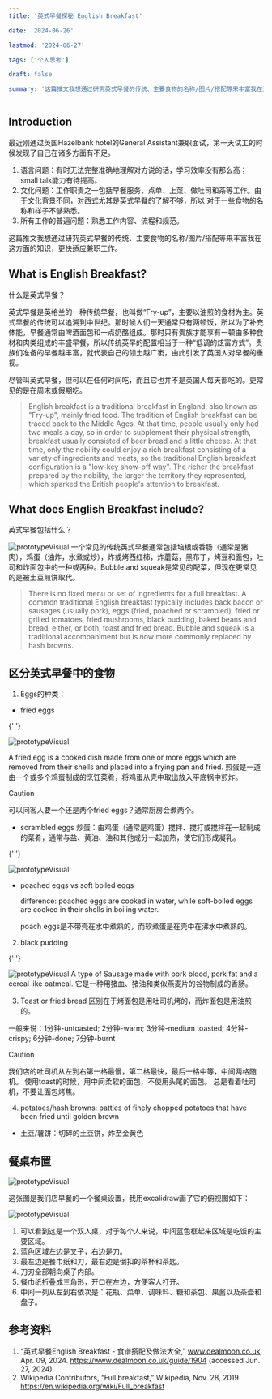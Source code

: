 ```yaml
---
title: '英式早餐探秘 English Breakfast'

date: '2024-06-26'

lastmod: '2024-06-27'

tags: ['个人思考']

draft: false

summary: '这篇推文我想通过研究英式早餐的传统、主要食物的名称/图片/搭配等来丰富我在这方面的知识，更快适应兼职工作。'
---
```


## Introduction

最近刚通过英国Hazelbank hotel的General Assistant兼职面试，第一天试工的时候发现了自己在诸多方面有不足。

1. 语言问题：有时无法完整准确地理解对方说的话，学习效率没有那么高；small talk能力有待提高。
2. 文化问题：工作职责之一包括早餐服务，点单、上菜、做吐司和茶等工作。由于文化背景不同，对西式尤其是英式早餐的了解不够，所以
   对于一些食物的名称和样子不够熟悉。
3. 所有工作的普遍问题：熟悉工作内容、流程和规范。

这篇推文我想通过研究英式早餐的传统、主要食物的名称/图片/搭配等来丰富我在这方面的知识，更快适应兼职工作。

## What is English Breakfast?

什么是英式早餐？

英式早餐是英格兰的一种传统早餐，也叫做“Fry-up”，主要以油煎的食材为主。英式早餐的传统可以追溯到中世纪。那时候人们一天通常只有两顿饭，所以为了补充体能，早餐通常由啤酒面包和一点奶酪组成。那时只有贵族才能享有一顿由多种食材和肉类组成的丰盛早餐，所以传统英早的配置相当于一种“低调的炫富方式”。贵族们准备的早餐越丰富，就代表自己的领土越广袤，由此引发了英国人对早餐的重视。

尽管叫英式早餐，但可以在任何时间吃，而且它也并不是英国人每天都吃的。更常见的是在周末或假期吃。

> English breakfast is a traditional breakfast in England, also known as "Fry-up", mainly fried food. The tradition of English breakfast can be traced back to the Middle Ages. At that time, people usually only had two meals a day, so in order to supplement their physical strength, breakfast usually consisted of beer bread and a little cheese. At that time, only the nobility could enjoy a rich breakfast consisting of a variety of ingredients and meats, so the traditional English breakfast configuration is a "low-key show-off way". The richer the breakfast prepared by the nobility, the larger the territory they represented, which sparked the British people's attention to breakfast.

## What does English Breakfast include?

英式早餐包括什么？

<Image
  alt="prototypeVisual"
  src="/static/images/blog-06-2024/english-breakfast1.png"
  width={600}
  height={400}
/>
一个常见的传统英式早餐通常包括培根或香肠（通常是猪肉），鸡蛋（油炸，水煮或炒），炸或烤西红柿，炸蘑菇，黑布丁，烤豆和面包，吐司和炸面包中的一种或两种。Bubble
and squeak是常见的配菜，但现在更常见的是被土豆煎饼取代。

> There is no fixed menu or set of ingredients for a full breakfast. A common traditional English breakfast typically includes back bacon or sausages (usually pork), eggs (fried, poached or scrambled), fried or grilled tomatoes, fried mushrooms, black pudding, baked beans and bread, either, or both, toast and fried bread. Bubble and squeak is a traditional accompaniment but is now more commonly replaced by hash browns.

## 区分英式早餐中的食物

1. Eggs的种类：

- fried eggs

{' '}

<Image
  alt="prototypeVisual"
  src="/static/images/blog-06-2024/fried-egg.png"
  width={200}
  height={200}
/>

A fried egg is a cooked dish made from one or more eggs which are removed from their shells and placed into a frying pan and fried.
煎蛋是一道由一个或多个鸡蛋制成的烹饪菜肴，将鸡蛋从壳中取出放入平底锅中煎炸。

> [!Caution]
> 可以问客人要一个还是两个fried eggs？通常厨房会煮两个。

- scrambled eggs
  炒蛋：由鸡蛋（通常是鸡蛋）搅拌、搅打或搅拌在一起制成的菜肴，通常与盐、黄油、油和其他成分一起加热，使它们形成凝乳。

{' '}

<Image
  alt="prototypeVisual"
  src="/static/images/blog-06-2024/scrambled-egg.png"
  width={200}
  height={200}
/>

- poached eggs vs soft boiled eggs

  difference: poached eggs are cooked in water, while soft-boiled eggs are cooked in their shells in boiling water.

  poach eggs是不带壳在水中煮熟的，而软煮蛋是在壳中在沸水中煮熟的。

2. black pudding

{' '}

<Image
  alt="prototypeVisual"
  src="/static/images/blog-06-2024/black-pudding.png"
  width={200}
  height={200}
/>
A type of Sausage made with pork blood, pork fat and a cereal like oatmeal.
它是一种用猪血、猪油和类似燕麦片的谷物制成的香肠。

3. Toast or fried bread
   区别在于烤面包是用吐司机烤的，而炸面包是用油煎的。

一般来说：1分钟-untoasted; 2分钟-warm; 3分钟-medium toasted; 4分钟-crispy; 6分钟-done; 7分钟-burnt

> [!Caution]
> 我们店的吐司机从左到右第一格最慢，第二格最快，最后一格中等，中间两格随机。
> 使用toast的时候，用中间柔软的面包，不使用头尾的面包。
> 总是看着吐司机，不要让面包烤焦。

4. potatoes/hash browns: patties of finely chopped potatoes that have been fried until golden brown

- 土豆/薯饼：切碎的土豆饼，炸至金黄色

## 餐桌布置

<Image alt="prototypeVisual" src="/static/images/blog-06-2024/table.png" width={400} height={200} />

这张图是我们店早餐的一个餐桌设置，我用excalidraw画了它的俯视图如下：

<Image
  alt="prototypeVisual"
  src="/static/images/blog-06-2024/table-setting.png"
  width={600}
  height={400}
/>

1. 可以看到这是一个双人桌，对于每个人来说，中间蓝色框起来区域是吃饭的主要区域。
2. 蓝色区域左边是叉子，右边是刀。
3. 最左边是餐巾纸和刀，最右边是倒扣的茶杯和茶匙。
4. 刀刃全部朝向桌子内部。
5. 餐巾纸折叠成三角形，开口在左边，方便客人打开。
6. 中间一列从左到右依次是：花瓶、菜单、调味料、糖和茶包、果酱以及茶壶和盘子。

## 参考资料

1. “英式早餐English Breakfast - 食谱搭配及做法大全,” www.dealmoon.co.uk, Apr. 09, 2024. https://www.dealmoon.co.uk/guide/1904 (accessed Jun. 27, 2024).
2. Wikipedia Contributors, “Full breakfast,” Wikipedia, Nov. 28, 2019. https://en.wikipedia.org/wiki/Full_breakfast

